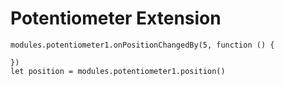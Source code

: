 # Potentiometer Extension

```blocks
modules.potentiometer1.onPositionChangedBy(5, function () {
	
})
let position = modules.potentiometer1.position()
```
